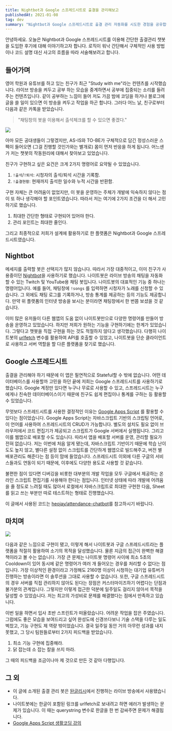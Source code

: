```yaml
---
title: Nightbot과 Google 스프레드시트로 출결을 관리해보고
publishedAt: 2021-01-08
tag: dev
summary: "Nightbot과 Google 스프레드시트로 출결 관리 자동화를 시도한 경험을 공유합니다."
---
```


안녕하세요. 오늘은 Nightbot과 Google 스프레드시트를 이용해 간단한 출결관리 챗봇을 도입한 후기에 대해 이야기하고자 합니다. 로직이 워낙 간단해서 구체적인 사용 방법이나 코드 설명 대신 사고의 흐름을 따라 서술해보려고 합니다.

## 들어가며

영어 학원과 유튜브를 하고 있는 친구가 최근 "Study with me"라는 컨텐츠를 시작했습니다. 라이브 방송을 켜두고 공부 하는 모습을 중계하면서 공부에 집중되는 소리를 들려주는 컨텐츠입니다. 같이 공부하는 느낌이 들어 저도 가끔 밤에 코딩을 하거나 블로그에 글을 쓸 일이 있으면 이 방송을 켜두고 작업을 하곤 합니다. 그러다 어느 날, 친구로부터 다음과 같은 카톡을 받았습니다.

> "채팅창의 봇을 이용해서 출석체크를 할 수 있으면 좋겠다."

![](/images/chatbot-1.png)

아마 모든 공대생들이 그렇겠지만, AS-IS와 TO-BE가 구체적으로 담긴 정성스러운 스펙이 들어오면 (그걸 진행할 것인가와는 별개로) 몸이 먼저 반응을 하게 됩니다. 어느샌가 저는 챗봇의 작동원리에 대해서 찾아보고 있었습니다.

친구가 구현하고 싶은 요건은 크게 2가지 명령어로 요약될 수 있었습니다.

1. `!출석`/`!퇴석`: 시청자의 출석/퇴석 시간을 기록함.
2. `!출결현황`: 현재까지 출석한 일수와 누적 시간을 반환함.

구현 자체는 큰 어려움이 없었지만, 이 봇을 운영하는 주체가 개발에 익숙하지 않다는 점이 또 하나 생각해야 할 포인트였습니다. 따라서 저는 여기에 2가지 조건을 더 해서 고민하기로 했습니다.

1. 최대한 간단한 형태로 구현되어 있어야 한다.
2. 관리 포인트는 최대한 줄인다.

그리고 최종적으로 저희가 설계에 활용하기로 한 플랫폼은 Nightbot과 Google 스프레드시트였습니다.

## Nightbot

메세지를 출력할 봇은 선택지가 많지 않습니다. 따라서 가장 대중적이고, 이미 친구가 사용중이던 [Nightbot](https://nightbot.tv/)을 사용하기로 했습니다. 나이트봇은 라이브 방송의 채팅을 자동화 할 수 있는 Twitch 및 YouTube용 채팅 봇입니다. 나이트봇의 대표적인 기능 중 하나는 명령어입니다. 예를 들어, 채팅창에 `!songs` 를 입력하면 시청자가 노래를 신청할 수 있습니다. 그 외에도 채팅 로그를 기록하거나, 방송 통계를 제공하는 등의 기능도 제공합니다. 만약 위 플랫폼의 인터넷 방송을 보시는 분이라면 채팅창에서 한 번쯤 보셨을 것 같습니다.

이미 많은 유저들이 다른 웹앱의 도움 없이 나이트봇만으로 다양한 명령어를 만들어 방송을 운영하고 있었습니다. 하지만 저희가 원하는 기능을 구현하기에는 한계가 있었습니다. 그렇다고 챗봇을 직접 구현을 하는 것도 적절하지 않다고 생각했습니다. 다행히 나이트봇의 [urlfetch](https://docs.nightbot.tv/variables/urlfetch) 변수를 활용하여 API를 호출할 수 있었고, 나이트봇을 단순 클라이언트로 사용하고 서버 역할을 할 다른 플랫폼을 찾기로 했습니다.

## Google 스프레드시트

출결을 관리해야 하기 때문에 이 앱은 필연적으로 Stateful할 수 밖에 없습니다. 어떤 데이터베이스를 사용할까 고민을 하던 끝에 저희는 Google 스프레드시트를 사용하기로 했습니다. Google 계정만 있다면 누구나 무료로 사용할 수 있고, 스프레드시트는 누구에게나 친숙한 데이터베이스이기 때문에 친구도 쉽게 편집이나 통계를 구하는 등 활용할 수 있었습니다.

무엇보다 스프레드시트를 사용한 결정적인 이유는 [Google Apps Script](https://developers.google.com/apps-script) 를 활용할 수 있다는 점이었습니다. Google Apps Script는 자바스크립트 기반의 스크립팅 언어로, 이 언어를 사용하여 스프레드시트의 CRUD가 가능합니다. 별도의 설치도 필요 없이 브라우저에서 코드 편집기가 제공되고 스크립트가 Google 서버에서 실행됩니다. 그리고 이를 웹앱으로 배포할 수도 있습니다. 따라서 앱을 배포할 서버를 운영, 관리할 필요가 전혀 없습니다. 저는 이번에 처음 알게 됐는데, 자바스크립트 기반이기 때문에 학습 난이도도 높지 않고, 별다른 설정 없이 스크립트를 간단하게 웹앱으로 빌드해주고, 버전 별 배포관리도 해준다는 점 등이 맘에 들었습니다. 스프레드시트 이외에 다른 구글의 서비스들과도 연동이 되기 때문에, 이후에도 다양한 용도로 사용할 것 같습니다.

불편한 점이 있다면 디버깅을 비롯한 대부분의 개발 작업을 모두 구글에서 제공하는 온라인 스크립트 편집기를 사용해야 한다는 점입니다. 인터넷 상태에 따라 개발에 어려움을 줄 정도로 느려질 때도 많아서 로컬에서 자바스크립트로 최대한 구현한 다음, Sheet를 읽고 쓰는 부분만 따로 테스트하는 형태로 진행했습니다.

이 글에서 사용된 코드는 [heojay/attendance-chatbot](https://github.com/heojay/attendance-chatbot)를 참고하시기 바랍니다.

## 마치며

![](/images/chatbot-2.png)

다음과 같은 느낌으로 구현이 됐고, 이렇게 해서 나이트봇과 구글 스프레드시트라는 플랫폼을 적절히 활용하여 소기의 목적을 달성했습니다. 물론 지금의 접근이 완벽한 해결책이라고 볼 수는 없습니다. 가장 큰 문제는 나이트봇 명령어 사이에 최소 5초의 Cooldown이 있어 동시에 같은 명령어가 여러 개 들어오는 경우를 처리할 수 없다는 점입니다. 가장 이상적인 환경이라고 가정해도 2160명 이상이 시청하는 대기업 유튜버가 진행하는 방송이라면 이 솔루션을 그대로 사용할 수 없습니다. 또한, 구글 스프레드시트의 경우 서버를 직접 관리하지 않아도 된다는 장점은 커스터마이즈하기 어렵다는 단점과 불가분의 관계입니다. 그렇지만 이렇게 접근한 덕분에 일주일도 걸리지 않아서 목적을 달성할 수 있었습니다. 저는 최고의 가성비로 문제를 해결했다는 점에서 만족하고 있습니다.

이번 일을 하면서 입사 초반 스프린트가 떠올랐습니다. 어려운 작업을 잡은 주였습니다. 그럼에도 좋은 모습을 보여드리고 싶어 완성도에 신경쓰다보니 기술 스택을 다루는 일도 벅찼고, 기능 구현도 제 역량 밖이었습니다. 결국 일주일 동안 거의 아무런 성과를 내지 못했고, 그 당시 팀원들로부터 2가지 피드백을 받았습니다.

1. 최소 기능 구현에 집중해라.
2. 닭 잡는데 소 잡는 칼을 쓰지 마라.

그 때의 피드백을 조금이나마 제 것으로 만든 것 같아 다행입니다.

## 그 외

- 이 글에 소개된 출결 관리 봇은 [돤글리시](https://www.youtube.com/channel/UCoXq4zU8s-oMizH1w6vFQOw)에서 진행하는 라이브 방송에서 사용됐습니다.
- 나이트봇에는 한글이 포함된 링크를 urlfetch로 보내려고 하면 에러가 발생하는 문제가 있습니다. 이 때는 querystring 변수로 한글을 한 번 감싸주면 문제가 해결됩니다.
- [Google Apps Script 생활코딩 강의](https://youtu.be/THly_FR7cWA)
